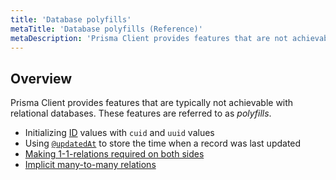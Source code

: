 ```yaml
---
title: 'Database polyfills'
metaTitle: 'Database polyfills (Reference)'
metaDescription: 'Prisma Client provides features that are not achievable with relational databases. These features are referred to as "polyfills" and explained on this page.'
---
```


## Overview

Prisma Client provides features that are typically not achievable with relational databases. These features are referred to as _polyfills_.

- Initializing [ID](../prisma-schema/data-model#ids) values with `cuid` and `uuid` values
- Using [`@updatedAt`](../prisma-schema/data-model#attributes) to store the time when a record was last updated
- [Making 1-1-relations required on both sides](../prisma-schema/relations#one-to-one-relations)
- [Implicit many-to-many relations](../prisma-schema/relations#implicit-many-to-many-relations)
